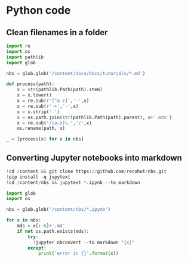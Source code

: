 # Python code

## Clean filenames in a folder

```python
import re
import os
import pathlib
import glob

nbs = glob.glob('/content/docs/docs/tutorials/*.md')

def process(path):
    x = str(pathlib.Path(path).stem)
    x = x.lower()
    x = re.sub(r'[^a-z]','-',x)
    x = re.sub(r'-+','-',x)
    x = x.strip('-')
    x = os.path.join(str(pathlib.Path(path).parent), x+'.mdx')
    x = re.sub('/[a-z]\-','/',x)
    os.rename(path, x)

_ = [process(x) for x in nbs]
```

## Converting Jupyter notebooks into markdown

```python
!cd /content && git clone https://github.com/recohut/nbs.git
!pip install -q jupytext
!cd /content/nbs && jupytext *.ipynb --to markdown
```

```python
import glob
import os

nbs = glob.glob('/content/nbs/*.ipynb')

for x in nbs:
    mds = x[:-6]+'.md'
    if not os.path.exists(mds):
        try:
          !jupyter nbconvert --to markdown "{x}"
        except:
            print('error in {}'.format(x))
```